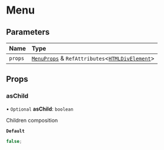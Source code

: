 # Menu

## Parameters

| Name    | Type                                                                                                                                        |
| :------ | :------------------------------------------------------------------------------------------------------------------------------------------ |
| `props` | [`MenuProps`](/components/menu/props.md) & `RefAttributes`\<[`HTMLDivElement`](https://developer.mozilla.org/docs/Web/API/HTMLDivElement)\> |

## Props

### asChild

• `Optional` **asChild**: `boolean`

Children composition

**`Default`**

```ts
false;
```
